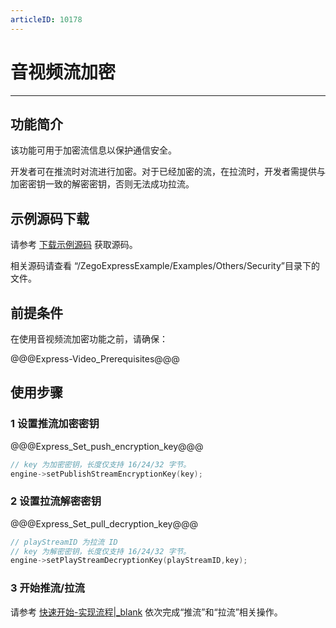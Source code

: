 ```yaml
---
articleID: 10178
---
```

# 音视频流加密

- - -

## 功能简介

该功能可用于加密流信息以保护通信安全。

开发者可在推流时对流进行加密。对于已经加密的流，在拉流时，开发者需提供与加密密钥一致的解密密钥，否则无法成功拉流。

## 示例源码下载

请参考 [下载示例源码](!DownloadDemo/DownloadDemo) 获取源码。

相关源码请查看 “/ZegoExpressExample/Examples/Others/Security”目录下的文件。

## 前提条件

在使用音视频流加密功能之前，请确保：

@@@Express-Video_Prerequisites@@@

## 使用步骤

### 1 设置推流加密密钥 

@@@Express_Set_push_encryption_key@@@

```C++
// key 为加密密钥，长度仅支持 16/24/32 字节。
engine->setPublishStreamEncryptionKey(key);
```

### 2 设置拉流解密密钥

@@@Express_Set_pull_decryption_key@@@

```C++
// playStreamID 为拉流 ID
// key 为解密密钥，长度仅支持 16/24/32 字节。
engine->setPlayStreamDecryptionKey(playStreamID,key);
```

### 3 开始推流/拉流

请参考 [快速开始-实现流程|_blank](!Integration/Solution_Implementation#publishingStream) 依次完成“推流”和“拉流”相关操作。
